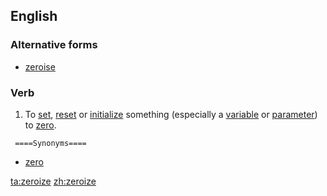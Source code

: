 ==English==

===Alternative forms===
*[[zeroise]]

===Verb===
{{en-verb|zeroiz|ing}}

# {{nonstandard}} To [[set]], [[reset]] or [[initialize]] something (especially a [[variable]] or [[parameter]]) to [[zero]].

  ====Synonyms====
* [[zero]]

[[ta:zeroize]]
[[zh:zeroize]]